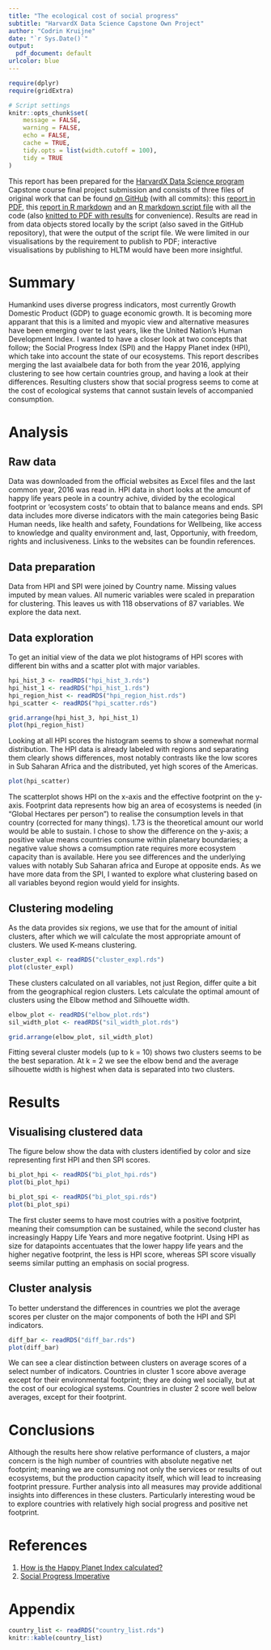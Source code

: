 ```yaml
---
title: "The ecological cost of social progress"
subtitle: "HarvardX Data Science Capstone Own Project"
author: "Codrin Kruijne"
date: "`r Sys.Date()`"
output:
  pdf_document: default
urlcolor: blue
---
```


```r
require(dplyr)
require(gridExtra)

# Script settings
knitr::opts_chunk$set(
	message = FALSE,
	warning = FALSE,
	echo = FALSE,
	cache = TRUE,
	tidy.opts = list(width.cutoff = 100),
	tidy = TRUE
)
```

This report has been prepared for the [HarvardX Data Science program](https://www.edx.org/professional-certificate/harvardx-data-science) Capstone course final project submission and consists of three files of original work that can be found [on GitHub](https://github.com/codrin-kruijne/HappyPlanetIndex) (with all commits): this [report in PDF](https://github.com/codrin-kruijne/HappyPlanetIndex/blob/master/HarvardXDataScienceCapstoneCodrinKruijneOwnProjectReport.pdf), this [report in R markdown](https://github.com/codrin-kruijne/HappyPlanetIndex/blob/master/HarvardXDataScienceCapstoneCodrinKruijneOwnProjectReport.Rmd) and an [R markdown script file](https://github.com/codrin-kruijne/HappyPlanetIndex/blob/master/HarvardXDataScienceCapstoneCodrinKruijneOwnProjectResults.Rmd) with all the code (also [knitted to PDF with results](https://github.com/codrin-kruijne/HappyPlanetIndex/blob/master/HarvardXDataScienceCapstoneCodrinKruijneOwnProjectResults.pdf) for convenience). Results are read in from data objects stored locally by the script (also saved in the GitHub repository), that were the output of the script file. We were limited in our visualisations by the requirement to publish to PDF; interactive visualisations by publishing to HLTM would have been more insightful.


# Summary

Humankind uses diverse progress indicators, most currently Growth Domestic Product (GDP) to guage economic growth. It is becoming more apparant that this is a limited and myopic view and alternative measures have been emerging over te last years, like the United Nation's Human Development Index. I wanted to have a closer look at two concepts that follow; the Social Progress Index (SPI) and the Happy Planet index (HPI), which take into account the state of our ecosystems. This report describes merging the last avaialbele data for both from the year 2016, applying clustering to see how certain countries group, and having a look at their differences. Resulting clusters show that social progress seems to come at the cost of ecological systems that cannot sustain levels of accompanied consumption.

# Analysis

## Raw data

Data was downloaded from the official websites as Excel files and the last common year, 2016 was read in. HPI data in short looks at the amount of happy life years peole in a country achive, divided by the ecological footprint or 'ecosystem costs' to obtain that to balance means and ends. SPI data includes more diverse indicators with the main categories being Basic Human needs, like health and safety, Foundations for Wellbeing, like access to knowledge and quality environment and, last, Opportuniy, with freedom, rights and inclusiveness. Links to the websites can be foundin references.

## Data preparation

Data from HPI and SPI were joined by Country name. Missing values imputed by mean values. All numeric variables were scaled in preparation for clustering. This leaves us with 118 observations of 87 variables. We explore the data next.

## Data exploration

To get an initial view of the data we plot histograms of HPI scores with different bin withs and a scatter plot with major variables.

```r
hpi_hist_3 <- readRDS("hpi_hist_3.rds")
hpi_hist_1 <- readRDS("hpi_hist_1.rds")
hpi_region_hist <- readRDS("hpi_region_hist.rds")
hpi_scatter <- readRDS("hpi_scatter.rds")

grid.arrange(hpi_hist_3, hpi_hist_1)
plot(hpi_region_hist)
```

Looking at all HPI scores the histogram seems to show a somewhat normal distribution. The HPI data is already labeled with regions and separating them clearly shows differences, most notably contrasts like the low scores in Sub Saharan Africa and the distributed, yet high scores of the Americas.

```r
plot(hpi_scatter)
```

The scatterplot shows HPI on the x-axis and the effective footprint on the y-axis. Footprint data represents how big an area of ecosystems is needed (in "Global Hectares per person") to realise the consumption levels in that country (corrected for many things). 1.73 is the theoretical amount our world would be able to sustain. I chose to show the difference on the y-axis; a positive value means countries consume within planetary boundaries; a negative value shows a comsumption rate requires more ecosystem capacity than is available. Here you see differences and the underlying values with notably Sub Saharan africa and Europe at opposite ends. As we have more data from the SPI, I wanted to explore what clustering based on all variables beyond region would yield for insights.

## Clustering modeling

As the data provides six regions, we use that for the amount of initial clusters, after which we will calculate the most appropriate amount of clusters. We used K-means clustering.

```r
cluster_expl <- readRDS("cluster_expl.rds")
plot(cluster_expl)
```

These clusters calculated on all variables, not just Region, differ quite a bit from the geographical region clusters. Lets calculate the optimal amount of clusters using the Elbow method and Silhouette width.

```r
elbow_plot <- readRDS("elbow_plot.rds")
sil_width_plot <- readRDS("sil_width_plot.rds")

grid.arrange(elbow_plot, sil_width_plot)
```

Fitting several cluster models (up to k = 10) shows two clusters seems to be the best separation. At k = 2 we see the elbow bend and the average silhouette width is highest when data is separated into two clusters.

# Results

## Visualising clustered data

The figure below show the data with clusters identified by color and size representing first HPI and then SPI scores.

```r
bi_plot_hpi <- readRDS("bi_plot_hpi.rds")
plot(bi_plot_hpi)

bi_plot_spi <- readRDS("bi_plot_spi.rds")
plot(bi_plot_spi)
```

The first cluster seems to have most coutries with a positive footprint, meaning their comsumption can be sustained, while the second cluster has increasingly Happy Life Years and more negative footprint. Using HPI as size for datapoints accentuates that the lower happy life years and the higher negative footprint, the less is HPI score, whereas SPI score visually seems similar putting an emphasis on social progress.

## Cluster analysis

To better understand the differences in countries we plot the average scores per cluster on the major components of both the HPI and SPI indicators.

```r
diff_bar <- readRDS("diff_bar.rds")
plot(diff_bar)
```
We can see a clear distinction between clusters on average scores of a select number of indicators. Countries in cluster 1 score above average except for their environmental footprint; they are doing wel socially, but at the cost of our ecological systems. Countries in cluster 2 score well below averages, except for their footprint.

# Conclusions

Although the results here show relative performance of clusters, a major concern is the high number of countries with absolute negative net footprint; meaning we are comsuming not only the services or results of out ecosystems, but the production capacity itself, which will lead to increasing footprint pressure.
Further analysis into all measures may provide additional insights into differences in these clusters. Particularly interesting woud be to explore countries with relatively high social progress and positive net footprint.

# References

1. [How is the Happy Planet Index calculated?](http://happyplanetindex.org/about#how)
2. [Social Progress Imperative](https://www.socialprogress.org/index/global)

# Appendix

```r
country_list <- readRDS("country_list.rds")
knitr::kable(country_list)
```